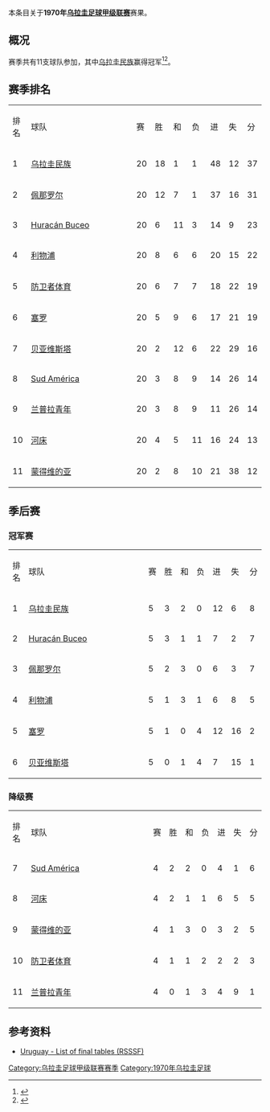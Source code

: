 本条目关于'''1970年[[乌拉圭足球甲级联赛|乌拉圭足球甲级联赛]]'''赛果。

==概况==
赛季共有11支球队参加，其中[[民族足球俱乐部|乌拉圭民族]]赢得冠军<ref>{{Cite web |url=http://www.campeoesdofutebol.com.br/uruguai.html |title=Campeoesdofutebol.com.br |accessdate=2017-08-25 |archive-date=2017-08-25 |archive-url=https://web.archive.org/web/20170825064212/http://www.campeoesdofutebol.com.br/uruguai.html |dead-url=no }}</ref><ref>{{Cite web |url=http://www.sobrefutbol.com/torneos/torneo_uruguayo.htm |title=Sobrefutbol.com |accessdate=2017-08-25 |archive-date=2017-08-25 |archive-url=https://web.archive.org/web/20170825063006/http://www.sobrefutbol.com/torneos/torneo_uruguayo.htm |dead-url=no }}</ref>。

==赛季排名==
{| class="wikitable" style="text-align:center;"
|排名||style="width:15em"|球队||赛||胜||和||负||进||失||分
|-
|1||align="left"|[[民族足球俱乐部|乌拉圭民族]]||20||18||1||1||48||12||37
|-
|2||align="left"|[[佩那罗尔足球俱乐部|佩那罗尔]]||20||12||7||1||37||16||31
|-
|3||align="left"|[[Huracán_Buceo|Huracán Buceo]]||20||6||11||3||14||9||23
|-
|4||align="left"|[[利物浦足球俱乐部_(乌拉圭)|利物浦]]||20||8||6||6||20||15||22
|-
|5||align="left"|[[防卫者体育|防卫者体育]]||20||6||7||7||18||22||19
|-
|6||align="left"|[[塞罗竞技俱乐部|塞罗]]||20||5||9||6||17||21||19
|-
|7||align="left"|[[贝亚维斯塔足球俱乐部|贝亚维斯塔]]||20||2||12||6||22||29||16
|-
|8||align="left"|[[Sud_América|Sud América]]||20||3||8||9||14||26||14
|-
|9||align="left"|[[兰普拉青年|兰普拉青年]]||20||3||8||9||11||26||14
|-
|10||align="left"|[[河床竞技俱乐部_(乌拉圭)|河床]]||20||4||5||11||16||24||13
|-
|11||align="left"|[[蒙得维的亚竞赛俱乐部|蒙得维的亚]]||20||2||8||10||21||38||12
|}

==季后赛==

===冠军赛===
{| class="wikitable" style="text-align:center;"
|排名||style="width:15em"|球队||赛||胜||和||负||进||失||分
|-
|1||align="left"|[[民族足球俱乐部|乌拉圭民族]]||5||3||2||0||12||6||8
|-
|2||align="left"|[[Huracán_Buceo|Huracán Buceo]]||5||3||1||1||7||2||7
|-
|3||align="left"|[[佩那罗尔足球俱乐部|佩那罗尔]]||5||2||3||0||6||3||7
|-
|4||align="left"|[[利物浦足球俱乐部_(乌拉圭)|利物浦]]||5||1||3||1||6||8||5
|-
|5||align="left"|[[塞罗竞技俱乐部|塞罗]]||5||1||0||4||12||16||2
|-
|6||align="left"|[[贝亚维斯塔足球俱乐部|贝亚维斯塔]]||5||0||1||4||7||15||1
|}

===降级赛===
{| class="wikitable" style="text-align:center;"
|排名||style="width:15em"|球队||赛||胜||和||负||进||失||分
|-
|7||align="left"|[[Sud_América|Sud América]]||4||2||2||0||4||1||6
|-
|8||align="left"|[[河床竞技俱乐部_(乌拉圭)|河床]]||4||2||1||1||6||5||5
|-
|9||align="left"|[[蒙得维的亚竞赛俱乐部|蒙得维的亚]]||4||1||3||0||3||2||5
|-
|10||align="left"|[[防卫者体育|防卫者体育]]||4||1||1||2||2||2||3
|-
|11||align="left"|[[兰普拉青年|兰普拉青年]]||4||0||1||3||4||9||1
|}

==参考资料==
{{reflist}}
*[http://www.rsssf.com/tablesu/uruhist.html Uruguay - List of final tables (RSSSF)]{{Wayback|url=http://www.rsssf.com/tablesu/uruhist.html |date=20100102114932 }}

{{Primera_División_Uruguaya_seasons}}

[[Category:乌拉圭足球甲级联赛赛季|Category:乌拉圭足球甲级联赛赛季]]
[[Category:1970年乌拉圭足球|Category:1970年乌拉圭足球]]